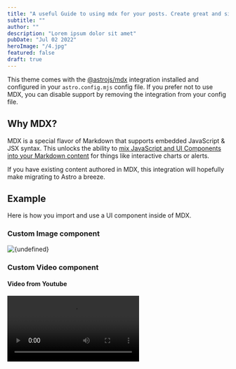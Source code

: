 ```yaml
---
title: "A useful Guide to using mdx for your posts. Create great and simple formatting."
subtitle: ""
author: ""
description: "Lorem ipsum dolor sit amet"
pubDate: "Jul 02 2022"
heroImage: "/4.jpg"
featured: false
draft: true
---
```


This theme comes with the [@astrojs/mdx](https://docs.astro.build/en/guides/integrations-guide/mdx/) integration installed and configured in your `astro.config.mjs` config file. If you prefer not to use MDX, you can disable support by removing the integration from your config file.

## Why MDX?

MDX is a special flavor of Markdown that supports embedded JavaScript & JSX syntax. This unlocks the ability to [mix JavaScript and UI Components into your Markdown content](https://docs.astro.build/en/guides/markdown-content/#mdx-features) for things like interactive charts or alerts.

If you have existing content authored in MDX, this integration will hopefully make migrating to Astro a breeze.

## Example

Here is how you import and use a UI component inside of MDX.

### Custom Image component


<Image
  src="/1.jpg"
  caption="a cat with a hat"
  alt={undefined}
  className="half"
/>

### Custom Video component


#### Video from Youtube

<Video src="https://www.youtube.com/watch?v=Ygg0bXls8CA" />
#### Video from Vimeo
<Video src="https://vimeo.com/486087661" />
#### Default view if a video link could not be parsed
<Video src="https://www.unknown-platform.com/1234" />

## More Links

- [MDX Syntax Documentation](https://mdxjs.com/docs/what-is-mdx)
- [Astro Usage Documentation](https://docs.astro.build/en/guides/markdown-content/#markdown-and-mdx-pages)
- **Note:** [Client Directives](https://docs.astro.build/en/reference/directives-reference/#client-directives) are still required to create interactive components. Otherwise, all components in your MDX will render as static HTML (no JavaScript) by default.

